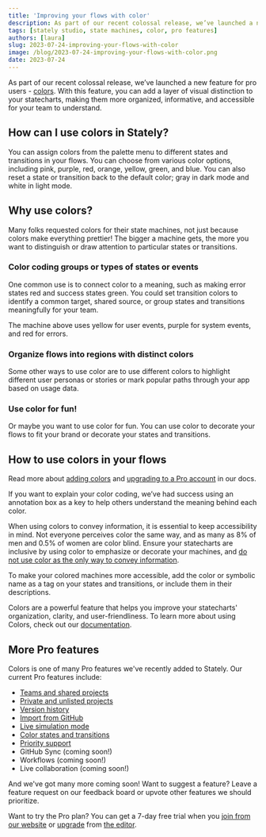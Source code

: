```yaml
---
title: 'Improving your flows with color'
description: As part of our recent colossal release, we’ve launched a new feature for pro users - colors.
tags: [stately studio, state machines, color, pro features]
authors: [laura]
slug: 2023-07-24-improving-your-flows-with-color
image: /blog/2023-07-24-improving-your-flows-with-color.png
date: 2023-07-24
---
```


As part of our recent colossal release, we’ve launched a new feature for pro users - [colors](/docs/colors). With this feature, you can add a layer of visual distinction to your statecharts, making them more organized, informative, and accessible for your team to understand.

<p>
  <ThemedImage
    alt="State machine showing how to choose colors from the color palette, and the colors for default (grey in darkmode, white in lightmode), pink, purple, red, orange, yellow, green, and blue states and transitions."
    sources={{
      light:
        '/blog/2023-07-24-improving-your-flows-with-color/choosing-colors.png',
      dark: '/blog/2023-07-24-improving-your-flows-with-color/choosing-colors-dm.png',
    }}
  />
</p>

<!-- truncate -->

## How can I use colors in Stately?

You can assign colors from the palette menu to different states and transitions in your flows. You can choose from various color options, including pink, purple, red, orange, yellow, green, and blue. You can also reset a state or transition back to the default color; gray in dark mode and white in light mode.

## Why use colors?

Many folks requested colors for their state machines, not just because colors make everything prettier! The bigger a machine gets, the more you want to distinguish or draw attention to particular states or transitions.

### Color coding groups or types of states or events

One common use is to connect color to a meaning, such as making error states red and success states green. You could set transition colors to identify a common target, shared source, or group states and transitions meaningfully for your team.

<EmbedMachine
  name="Editor page machine"
  embedURL="https://stately.ai/registry/editor/embed/7b5d60dc-94b0-4a1e-9ade-ea644b8cc35f?machineId=8b2c257c-2060-45a5-bdb1-e91b7f5c9318"
/>

The machine above uses yellow for user events, purple for system events, and red for errors.

### Organize flows into regions with distinct colors

Some other ways to use color are to use different colors to highlight different user personas or stories or mark popular paths through your app based on usage data.

<EmbedMachine
  name=""
  embedURL="https://stately.ai/registry/editor/embed/7b5d60dc-94b0-4a1e-9ade-ea644b8cc35f?machineId=35d9c021-9b00-4c6f-85c9-1f2fece5d0c5"
/>

### Use color for fun!

Or maybe you want to use color for fun. You can use color to decorate your flows to fit your brand or decorate your states and transitions.

<EmbedMachine
  name="Traffic light machine"
  embedURL="https://stately.ai/registry/editor/embed/7b5d60dc-94b0-4a1e-9ade-ea644b8cc35f?machineId=e35f9079-722e-4812-8103-e63ada46456f"
/>

## How to use colors in your flows

Read more about [adding colors](/docs/colors) and [upgrading to a Pro account](/docs/upgrade) in our docs.

If you want to explain your color coding, we’ve had success using an annotation box as a key to help others understand the meaning behind each color.

<p>
  <ThemedImage
    alt="State machine with red, yellow, and purple transitions, and an annotation containing a key with yellow for user events, purple for system events and red for errors."
    sources={{
      light: '/blog/2023-07-24-improving-your-flows-with-color/color-key.png',
      dark: '/blog/2023-07-24-improving-your-flows-with-color/color-key-dm.png',
    }}
  />
</p>

When using colors to convey information, it is essential to keep accessibility in mind. Not everyone perceives color the same way, and as many as 8% of men and 0.5% of women are color blind. Ensure your statecharts are inclusive by using color to emphasize or decorate your machines, and [do not use color as the only way to convey information](https://www.w3.org/WAI/WCAG21/Understanding/use-of-color.html).

To make your colored machines more accessible, add the color or symbolic name as a tag on your states and transitions, or include them in their descriptions.

<EmbedMachine
  name="Expense machine"
  embedURL="https://stately.ai/registry/editor/embed/7b5d60dc-94b0-4a1e-9ade-ea644b8cc35f?machineId=9a62b8b1-b5a3-4b15-a5ed-acfe5f65da80"
/>

Colors are a powerful feature that helps you improve your statecharts' organization, clarity, and user-friendliness. To learn more about using Colors, check out our [documentation](/docs/colors).

## More Pro features

Colors is one of many Pro features we've recently added to Stately. Our current Pro features include:

- [Teams and shared projects](/docs/teams)
- [Private and unlisted projects](/docs/projects#change-a-projects-visibility)
- [Version history](/docs/versions)
- [Import from GitHub](/docs/import-from-github)
- [Live simulation mode](/docs/live-simulation)
- [Color states and transitions](/docs/colors)
- [Priority support](/docs/studio-pro-plan#priority-support)
- GitHub Sync (coming soon!)
- Workflows (coming soon!)
- Live collaboration (coming soon!)

And we've got many more coming soon! Want to suggest a feature? Leave a feature request on our feedback board or upvote other features we should prioritize.

Want to try the Pro plan? You can get a 7-day free trial when you [join from our website](/pricing) or [upgrade](/docs/upgrade) from [the editor](https://state.new).
